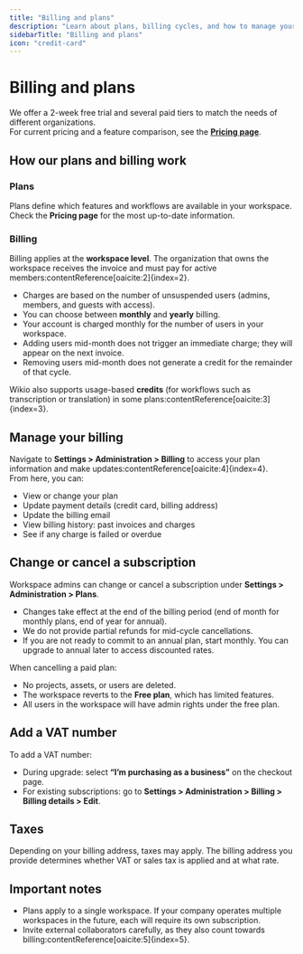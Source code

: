 ```yaml
---
title: "Billing and plans"
description: "Learn about plans, billing cycles, and how to manage your subscription in Wikio"
sidebarTitle: "Billing and plans"
icon: "credit-card"
---
```


# Billing and plans

We offer a 2-week free trial and several paid tiers to match the needs of different organizations.  
For current pricing and a feature comparison, see the **[Pricing page](/pricing)**.


## How our plans and billing work

### Plans
Plans define which features and workflows are available in your workspace.  
Check the **Pricing page** for the most up-to-date information.

### Billing
Billing applies at the **workspace level**. The organization that owns the workspace receives the invoice and must pay for active members:contentReference[oaicite:2]{index=2}.

- Charges are based on the number of unsuspended users (admins, members, and guests with access).  
- You can choose between **monthly** and **yearly** billing.  
- Your account is charged monthly for the number of users in your workspace.  
- Adding users mid-month does not trigger an immediate charge; they will appear on the next invoice.  
- Removing users mid-month does not generate a credit for the remainder of that cycle.  

Wikio also supports usage-based **credits** (for workflows such as transcription or translation) in some plans:contentReference[oaicite:3]{index=3}.


## Manage your billing

Navigate to **Settings > Administration > Billing** to access your plan information and make updates:contentReference[oaicite:4]{index=4}.  
From here, you can:  

- View or change your plan  
- Update payment details (credit card, billing address)  
- Update the billing email  
- View billing history: past invoices and charges  
- See if any charge is failed or overdue  

## Change or cancel a subscription

Workspace admins can change or cancel a subscription under **Settings > Administration > Plans**.  

- Changes take effect at the end of the billing period (end of month for monthly plans, end of year for annual).  
- We do not provide partial refunds for mid-cycle cancellations.  
- If you are not ready to commit to an annual plan, start monthly. You can upgrade to annual later to access discounted rates.  

When cancelling a paid plan:  

- No projects, assets, or users are deleted.  
- The workspace reverts to the **Free plan**, which has limited features.  
- All users in the workspace will have admin rights under the free plan.  


## Add a VAT number

To add a VAT number:  

- During upgrade: select **“I’m purchasing as a business”** on the checkout page.  
- For existing subscriptions: go to **Settings > Administration > Billing > Billing details > Edit**.  


## Taxes

Depending on your billing address, taxes may apply. The billing address you provide determines whether VAT or sales tax is applied and at what rate.  


## Important notes

- Plans apply to a single workspace. If your company operates multiple workspaces in the future, each will require its own subscription.  
- Invite external collaborators carefully, as they also count towards billing:contentReference[oaicite:5]{index=5}.  
